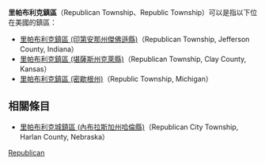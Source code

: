 '''里帕布利克鎮區'''（Republican Township、Republic Township）可以是指以下位在美國的鎮區：

* [[里帕布利克鎮區_(印第安那州傑佛遜縣)|里帕布利克鎮區 (印第安那州傑佛遜縣)]]（Republican Township, Jefferson County, Indiana）
* [[里帕布利克鎮區_(堪薩斯州克萊縣)|里帕布利克鎮區 (堪薩斯州克萊縣)]]（Republican Township, Clay County, Kansas）
* [[里帕布利克鎮區_(密歇根州)|里帕布利克鎮區 (密歇根州)]]（Republic Township, Michigan）

== 相關條目 ==
* [[里帕布利克城鎮區_(內布拉斯加州哈倫縣)|里帕布利克城鎮區 (內布拉斯加州哈倫縣)]]（Republican City Township, Harlan County, Nebraska）

{{Disambiguation|Republican|Cat=七字行政区译名消歧义}}
[[Category:鎮區名稱消歧義|Republican]]